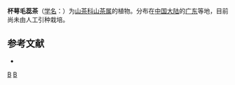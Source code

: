 {{Speciesbox 
| taxon = Camellia cratera
| authority = Chang
}}

'''杯萼毛蕊茶'''（[[学名|学名]]：{{lang|la|''Camellia cratera''}}）为[[山茶科|山茶科]][[山茶属|山茶属]]的植物。分布在[[中国大陆|中国大陆]]的[[广东|广东]]等地，目前尚未由人工引种栽培。

== 参考文献 ==
<div class="references-small">
* {{cite web| url =http://www.bioinfo.cn/db05/KmzwSpecies.php?action=view&id=29097| title =杯萼毛蕊茶| work =《中国高等植物数据库全库》| publisher =中国科学院微生物研究所| author =昆明植物研究所| accessdate =2009-02-26| deadurl =yes| archiveurl =https://web.archive.org/web/20160305040552/http://www.bioinfo.cn/db05/KmzwSpecies.php?action=view&id=29097| archivedate =2016-03-05}}
</div>
{{Taxonbar|from=Q11102744}}

[[Category:山茶属|B]]
[[Category:广东植物|B]]